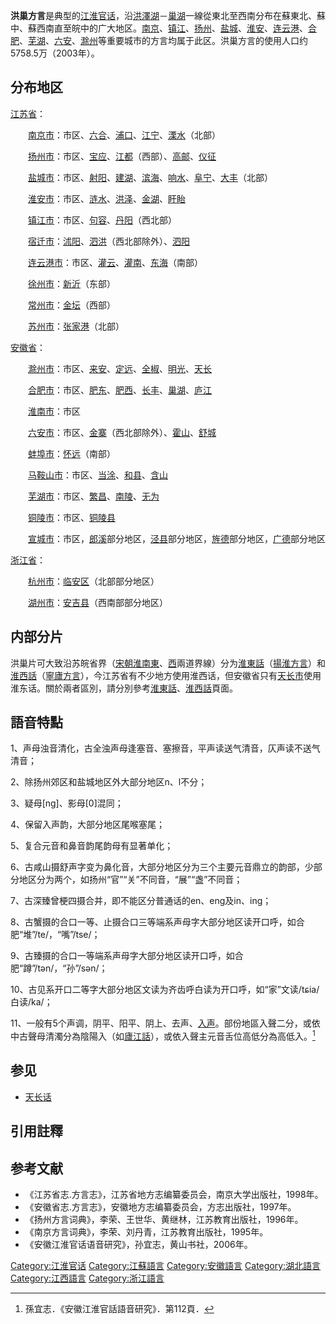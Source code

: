 {{Infobox Language
|name= 洪巢方言
|states=中國
|region= 江苏、安徽
|familycolor= 漢藏語系
|fam1= [[漢藏語系|漢藏語系]]
|fam2= [[漢語|漢語]]
|fam3= [[官話|官話]]
|fam4= [[江淮官话|江淮官话]]
|iso1=zh
|iso2b=chi|iso2t=zho
|iso3=cmn
}}
'''洪巢方言'''是典型的[[江淮官话|江淮官话]]，沿[[洪澤湖|洪澤湖]]－[[巢湖|巢湖]]一線從東北至西南分布在蘇東北、蘇中、蘇西南直至皖中的广大地区。[[南京|南京]]、[[镇江|镇江]]、[[扬州|扬州]]、[[盐城|盐城]]、[[淮安|淮安]]、[[连云港|连云港]]、[[合肥|合肥]]、[[芜湖|芜湖]]、[[六安|六安]]、[[滁州|滁州]]等重要城市的方言均属于此区。洪巢方言的使用人口约5758.5万（2003年）。

== 分布地区 ==

[[江苏省|江苏省]]：

　　[[南京市|南京市]]：市区、[[六合区|六合]]、[[浦口区|浦口]]、[[江宁区_(南京市)|江宁]]、[[溧水|溧水]]（北部）

　　[[扬州市|扬州市]]：市区、[[宝应县|宝应]]、[[江都|江都]]（西部）、[[高邮|高邮]]、[[仪征|仪征]]

　　[[盐城市|盐城市]]：市区、[[射阳县|射阳]]、[[建湖|建湖]]、[[滨海县|滨海]]、[[响水|响水]]、[[阜宁|阜宁]]、[[大丰区|大丰]]（北部）

　　[[淮安市|淮安市]]：市区、[[涟水县|涟水]]、[[洪泽区|洪泽]]、[[金湖縣|金湖]]、[[盱眙|盱眙]]

　　[[镇江市|镇江市]]：市区、[[句容|句容]]、[[丹阳市|丹阳]]（西北部）

　　[[宿迁市|宿迁市]]：[[沭阳|沭阳]]、[[泗洪|泗洪]]（西北部除外）、[[泗阳|泗阳]]

　　[[连云港市|连云港市]]：市区、[[灌云|灌云]]、[[灌南|灌南]]、[[东海|东海]]（南部）

　　[[徐州市|徐州市]]：[[新沂|新沂]]（东部）

　　[[常州市|常州市]]：[[金坛|金坛]]（西部）

　　[[苏州市|苏州市]]：[[张家港|张家港]]（北部）

[[安徽省|安徽省]]：

　　[[滁州市|滁州市]]：市区、[[来安|来安]]、[[定远县|定远]]、[[全椒|全椒]]、[[明光|明光]]、[[天长|天长]]

　　[[合肥市|合肥市]]：市区、[[肥东|肥东]]、[[肥西|肥西]]、[[长丰|长丰]]、[[巢湖|巢湖]]、[[庐江|庐江]]

　　[[淮南市|淮南市]]：市区

　　[[六安市|六安市]]：市区、[[金寨|金寨]]（西北部除外）、[[霍山县|霍山]]、[[舒城|舒城]]

　　[[蚌埠市|蚌埠市]]：[[怀远|怀远]]（南部）

　　[[马鞍山市|马鞍山市]]：市区、[[当涂|当涂]]、[[和县|和县]]、[[含山|含山]]

　　[[芜湖市|芜湖市]]：市区、[[繁昌|繁昌]]、[[南陵县|南陵]]、[[无为县|无为]]

　　[[铜陵市|铜陵市]]：市区、[[铜陵县|铜陵县]]

　　[[宣城市|宣城市]]：市区，[[郎溪|郎溪]]部分地区，[[泾县|泾县]]部分地区，[[旌德|旌德]]部分地区，[[广德县|广德]]部分地区

[[浙江省|浙江省]]：

　　[[杭州市|杭州市]]：[[临安区|临安区]]（北部部分地区）

　　[[湖州市|湖州市]]：[[安吉县|安吉县]]（西南部部分地区）

== 内部分片 ==

洪巢片可大致沿苏皖省界（[[宋朝|宋朝]][[淮南东路|淮南東]]、[[淮南西路|西]]兩道界線）分为[[淮東話|淮東話]]（[[揚淮方言|揚淮方言]]）和[[淮西話|淮西話]]（[[寧廬方言|寧廬方言]]），今江苏省有不少地方使用淮西话，但安徽省只有[[天长市|天长市]]使用淮东话。關於兩者區別，請分別參考[[淮東話|淮東話]]、[[淮西話|淮西話]]頁面。

== 語音特點 ==

1、声母浊音清化，古全浊声母逢塞音、塞擦音，平声读送气清音，仄声读不送气清音；

2、除扬州郊区和盐城地区外大部分地区n、l不分；

3、疑母[ng]、影母[0]混同；

4、保留入声韵，大部分地区尾喉塞尾；

5、复合元音和鼻音韵尾韵母有显著单化；

6、古咸山摄舒声字变为鼻化音，大部分地区分为三个主要元音鼎立的韵部，少部分地区分为两个，如扬州“官”“关”不同音，“展”“盏”不同音；

7、古深臻曾梗四摄合并，即不能区分普通话的en、eng及in、ing；

8、古蟹摄的合口一等、止摄合口三等端系声母字大部分地区读开口呼，如合肥“堆”/te/，“嘴”/tse/；

9、古臻摄的合口一等端系声母字大部分地区读开口呼，如合肥“蹲”/tən/，“孙”/sən/；

10、古见系开口二等字大部分地区文读为齐齿呼白读为开口呼，如“家”文读/tɕia/白读/ka/；

11、一般有5个声调，阴平、阳平、阴上、去声、[[入声|入声]]。部份地區入聲二分，或依中古聲母清濁分為陰陽入（如[[廬江話|廬江話]]），或依入聲主元音舌位高低分為高低入。<ref>孫宜志．《安徽江淮官話語音研究》．第112頁．</ref>

==参见==
*[[天长话|天长话]]

==引用註釋==
{{reflist}}

== 参考文献 ==
*《江苏省志.方言志》，江苏省地方志编纂委员会，南京大学出版社，1998年。
*《安徽省志.方言志》，安徽地方志编纂委员会，方志出版社，1997年。
*《扬州方言词典》，李荣、王世华、黄继林，江苏教育出版社，1996年。
*《南京方言词典》，李荣、刘丹青，江苏教育出版社，1995年。
*《安徽江淮官话语音研究》，孙宜志，黄山书社，2006年。

{{漢語}}
{{淮語}}
{{Anhui topics}}
[[Category:江淮官话|Category:江淮官话]]
[[Category:江蘇語言|Category:江蘇語言]]
[[Category:安徽語言|Category:安徽語言]]
[[Category:湖北語言|Category:湖北語言]]
[[Category:江西語言|Category:江西語言]]
[[Category:浙江語言|Category:浙江語言]]